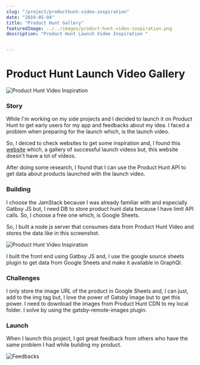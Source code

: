 ```yaml
---
slug: "/project/producthunt-video-inspiration"
date: "2019-05-04"
title: "Product Hunt Gallery"
featuredImage: ../../images/product-hunt-video-inspiration.png
description: "Product Hunt Launch Video Inspiration "


---
```


# Product Hunt Launch Video Gallery

![Product Hunt Video Inspiration](../../images/product-hunt-video-inspiration.png)

### Story 

While I'm working on my side projects and I decided to launch it on Product Hunt to get early users for my app and feedbacks about my idea. I faced a problem when preparing for the launch which, is the launch video.


So, I deiced to check websites to get some inspiration and, I found this [website](https://spectacle.is/) which, a gallery of successful launch videos but, this website doesn't have a lot of videos.


After doing some research, I found that I can use the Product Hunt API to get data about products launched with the launch video.

### Building

I choose the JamStack because I was already familiar with and especially Gatbsy JS but, I need DB to store product hunt data because I have limit API calls. So, I choose a free one which, is Google Sheets.


So, I built a node js server that consumes data from Product Hunt Video and stores the data like in this screenshot.

![Product Hunt Video Inspiration](../../images/product-hunt-demo.png)



I built the front end using Gatbsy JS and, I use the google source sheets plugin to get data from Google Sheets and make it available in GraphQl.


### Challenges


I only store the image URL of the product in Google Sheets and, I can just, add to the img tag but,  I love the power of Gatsby Image but to get this power. I need to download the images from Product Hunt CDN to my local folder. I  solve by using the gatsby-remote-images plugin.



### Launch

When I launch this project, I got great feedback from others who have the same problem I had while building my product. 


![Feedbacks [](https://twitter.com/IliasHaddad3/status/1274416359133372417)](../../images/product-hunt-feedbacks.png)







